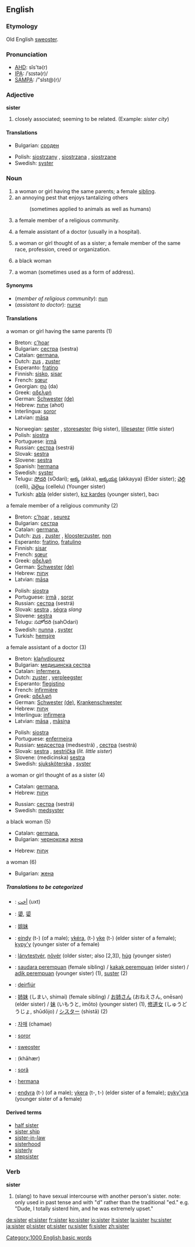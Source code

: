==English==

{{rank|usual|entirely|system|726|sister|occasion|enemy|perfect}}

===Etymology===
Old English [[sweoster]].

===Pronunciation===
*[[w:AHD|AHD]]: sĭs'tə(r)
*[[w:IPA|IPA]]: /ˈsɪstə(r)/
*[[w:SAMPA|SAMPA]]: /"sIst@(r)/

===Adjective===
'''sister''' {{notcomp}}

# closely associated; seeming to be related. (Example: ''sister city'')

====Translations====
{{top}}
*Bulgarian: [[сроден]] {{m}}
{{mid}}
*Polish: [[siostrzany]] {{m}}, [[siostrzana]] {{f}}, [[siostrzane]] {{n}}
*Swedish: [[syster]]
{{bottom}}

===Noun===
{{en-noun-reg}}

# a woman or girl having the same parents; a female [[sibling]]. 
# an annoying pest that enjoys tantalizing others
#:(sometimes applied to animals as well as humans)
# a female member of a religious community.
# {{UK}} a female assistant of a doctor (usually in a hospital).
# {{colloquial}} a woman or girl thought of as a sister; a female member of the same race, profession, creed or organization.
# {{slang}} a black woman
# {{colloquial}} a woman (sometimes used as a form of address).

====Synonyms====
*(''member of religious community''): [[nun]]
*(''assistant to doctor''): [[nurse]]

====Translations====
;a woman or girl having the same parents (1)
{{top}}
*Breton: [[c'hoar]] {{f}}
*Bulgarian: [[сестра]] (sestra) {{f}}
*Catalan: [[germana]], {{f}}
*Dutch: [[zus]] {{f}}, [[zuster]] {{f}}
*Esperanto: [[fratino]]
*Finnish: [[sisko]], [[sisar]]
*French: [[sœur]] {{f}}
*Georgian: [[და]] (da)
*Greek: [[:el:αδελφή|αδελφή]] {{f}}
*German: [[Schwester]] {{f}} [[:de:Schwester|(de)]]
*Hebrew: [[אחות]] (ahot) {{f}}
*Interlingua: [[soror]]
*Latvian: [[māsa]] {{f}}
{{mid}}
*Norwegian: [[søster]] {{c}}, [[storesøster]] (big sister), [[lillesøster]] (little sister) 
*Polish: [[siostra]] {{f}}
*Portuguese: [[irmã]] {{f}}
*Russian: [[сестра]] (sestrá) {{f}}
*Slovak: [[sestra]] {{f}}
*Slovene: [[sestra]] {{f}}
*Spanish: [[hermana]] {{f}}
*Swedish: [[syster]] {{c}}
*Telugu: [[సోదరి]] (sOdari); [[అక్క]] (akka), [[అక్కయ్య]] (akkayya) (Elder sister); [[చెల్లి]] (celli), [[చెల్లెలు]] (cellelu) (Younger sister)
*Turkish: [[abla]] (elder sister), [[kız kardeş]] (younger sister), bacı
{{bottom}}

;a female member of a religious community (2)
{{top}}
*Breton: [[c'hoar]] {{f}}, [[seurez]] {{f}}
*Bulgarian: [[сестра]] {{f}}
*Catalan: [[germana]], {{f}}
*Dutch: [[zus]] {{f}}, [[zuster]] {{f}}, [[kloosterzuster]], [[non]]
*Esperanto: [[fratino]], [[fratulino]]
*Finnish: [[sisar]]
*French: [[sœur]] {{f}}
*Greek: [[:el:αδελφή|αδελφή]] {{f}}
*German: [[Schwester]] {{f}} [[:de:Schwester|(de)]]
*Hebrew: [[אָחוֹת]] {{f}}
*Latvian: [[māsa]] {{f}}
{{mid}}
*Polish: [[siostra]] {{f}}
*Portuguese: [[irmã]] {{f}}, [[soror]] {{f}}
*Russian: [[сестра]] (sestrá) {{f}}
*Slovak: [[sestra]] {{f}}, [[ségra]] {{f}} ''slang''
*Slovene: [[sestra]] {{f}}
*Telugu: సహోదరి (sahOdari)
*Swedish: [[nunna]] {{c}}, [[syster]] {{c}}
*Turkish: [[hemşire]]
{{bottom}}

;a female assistant of a doctor (3)
{{top}}
*Breton: [[klañvdiourez]] {{f}}
*Bulgarian: [[медицинска сестра]] {{f}}
*Catalan: [[infermera]], {{f}}
*Dutch: [[zuster]] {{f}}, [[verpleegster]]
*Esperanto: [[flegistino]]
*French: [[infirmière]]
*Greek: [[:el:αδελφή|αδελφή]] {{f}}
*German: [[Schwester]] {{f}} [[:de:Schwester|(de)]], [[Krankenschwester]] {{f}}
*Hebrew: [[אָחוֹת]] {{f}}
*Interlingua: [[infirmera]]
*Latvian: [[māsa]] {{f}}, [[māsiņa]] {{f}}
{{mid}}
*Polish: [[siostra]] {{f}}
*Portuguese: [[enfermeira]]
*Russian: [[медсестра]] (medsestrá) {{f}}, [[сестра]] (sestrá) {{f}}
*Slovak: [[sestra]] {{f}}, [[sestrička]] (''lit. little sister'')
*Slovene: (medicinska) [[sestra]] {{f}}
*Swedish: [[sjuksköterska]] {{c}}, [[syster]] {{c}}
{{bottom}}

;a woman or girl thought of as a sister (4)
{{top}}
*Catalan: [[germana]], {{f}}
*Hebrew: [[אָחוֹת]] {{f}}
{{mid}}
*Russian: [[сестра]] (sestrá) {{f}}
*Swedish: [[medsyster]]
{{bottom}}

;a black woman (5)
{{top}}
*Catalan: [[germana]], {{f}}
*Bulgarian: [[чернокож]]а [[жена]] {{f}}
{{mid}}
*Hebrew: [[אָחוֹת]] {{f}}
{{bottom}}

;a woman (6)
{{top}}
*Bulgarian: [[жена]] {{f}}
{{mid}}
{{bottom}}

=====Translations to be categorized=====
{{checktrans}}

*{{ttbc|Arabic}}: [[أخت]] (uxt)
*{{ttbc|Chinese Characters}}: [[嬃]], [[媭]]
*{{ttbc|Chinese}}: [[姐妹]]
*{{ttbc|Guarani}}: [[eindy]] (t-) (of a male); [[ykéra]], (t-) [[yke]] (t-) (elder sister of a female); [[kypy'y]] (younger sister of a female)
*{{ttbc|Hungarian}}: [[lánytestvér]], [[nõvér]] (older sister; also [2,3]), [[húg]] (younger sister)
*{{ttbc|Indonesian}}: [[saudara perempuan]] (female sibling) / [[kakak perempuan]] (elder sister) / [[adik perempuan]] (younger sister) (1), [[suster]] (2)
*{{ttbc|Irish}}: [[deirfiúr]]

*{{ttbc|Japanese}}: [[姉妹]] (しまい, shimai) (female sibling) / [[お姉さん]] (おねえさん, onēsan) (elder sister) / [[妹]] (いもうと, imōto) (younger sister) (1), [[修道女]] (しゅうどうじょ, shūdōjo) / [[シスター]] (shistā) (2)
*{{ttbc|Korean}}: [[자매]] (chamae)
*{{ttbc|Latin}}: [[soror]] {{f}}
*{{ttbc|Old English}}: [[sweoster]] {{n}}
*{{ttbc|Persian}}: {{FAchar|[[خواهَر]]}} (khāhær)
*{{ttbc|Romanian}}: [[soră]] {{f}}
*{{ttbc|Spanish}}: [[hermana]] {{f}}
*{{ttbc|Tupinambá}}: [[endyra]] (t-) (of a male); [[ykera]] (t-, t-) (elder sister of a female); [[pyky'yra]] (younger sister of a female)

====Derived terms====
*[[half sister]]
*[[sister ship]]
*[[sister-in-law]]
*[[sisterhood]]
*[[sisterly]]
*[[stepsister]]

===Verb===
'''sister'''
# {{rfv-sense}} (slang) to have sexual intercourse with another person's sister. note: only used in past tense and with "d" rather than the traditional "ed." e.g. "Dude, I totally sisterd him, and he was extremely upset."

[[Category:1000 English basic words]]

[[de:sister]]
[[el:sister]]
[[fr:sister]]
[[ko:sister]]
[[io:sister]]
[[it:sister]]
[[la:sister]]
[[hu:sister]]
[[ja:sister]]
[[pl:sister]]
[[pt:sister]]
[[ru:sister]]
[[fi:sister]]
[[zh:sister]]